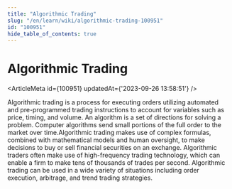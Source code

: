 ```yaml
---
title: "Algorithmic Trading"
slug: "/en/learn/wiki/algorithmic-trading-100951"
id: "100951"
hide_table_of_contents: true
---
```



# Algorithmic Trading

<ArticleMeta id={100951} updatedAt={'2023-09-26 13:58:51'} />
<div className='border-solid border-b border-t-0 my-4 border-[var(--ifm-color-gray-300)]' />

Algorithmic trading is a process for executing orders utilizing automated and pre-programmed trading instructions to account for variables such as price, timing, and volume. An algorithm is a set of directions for solving a problem. Computer algorithms send small portions of the full order to the market over time.Algorithmic trading makes use of complex formulas, combined with mathematical models and human oversight, to make decisions to buy or sell financial securities on an exchange. Algorithmic traders often make use of high-frequency trading technology, which can enable a firm to make tens of thousands of trades per second. Algorithmic trading can be used in a wide variety of situations including order execution, arbitrage, and trend trading strategies.

